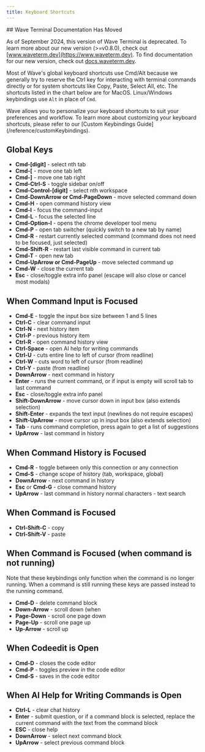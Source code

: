 ```yaml
---
title: Keyboard Shortcuts
---
```


<Warning>
## Wave Terminal Documentation Has Moved

As of September 2024, this version of Wave Terminal is deprecated. To learn more about our new version (>=v0.8.0), check out [www.waveterm.dev](https://www.waveterm.dev). To find documentation for our new version, check out [docs.waveterm.dev](https://docs.waveterm.dev).
</Warning>

Most of Wave's global keyboard shortcuts use Cmd/Alt because we generally try to reserve the Ctrl key for interacting with terminal commands directly or for system shortcuts like Copy, Paste, Select All, etc.  The shortcuts listed in the chart below are for MacOS.  Linux/Windows keybindings use `Alt` in place of `Cmd`.

<Tip>
Wave allows you to personalize your keyboard shortcuts to suit your preferences and workflow.
To learn more about customizing your keyboard shortcuts, please refer to our [Custom Keybindings Guide](/reference/customKeybindings).
</Tip>

## Global Keys

* **Cmd-[digit]** - select nth tab
* **Cmd-[** - move one tab left
* **Cmd-]** - move one tab right
* **Cmd-Ctrl-S** - toggle sidebar on/off
* **Cmd-Control-[digit]** - select nth workspace
* **Cmd-DownArrow or Cmd-PageDown** - move selected command down
* **Cmd-H** - open command history view
* **Cmd-I** - focus the command-input
* **Cmd-L** - focus the selected line
* **Cmd-Option-I** - opens the chrome developer tool menu
* **Cmd-P** - open tab switcher (quickly switch to a new tab by name)
* **Cmd-R** - restart currently selected command (command does not need to be focused, just selected)
* **Cmd-Shift-R** - restart last visible command in current tab
* **Cmd-T** - open new tab
* **Cmd-UpArrow or Cmd-PageUp** - move selected command up
* **Cmd-W** - close the current tab
* **Esc** - close/toggle extra info panel (escape will also close or cancel most modals)

## When Command Input is Focused

* **Cmd-E** - toggle the input box size between 1 and 5 lines
* **Ctrl-C** - clear command input
* **Ctrl-N** - next history item
* **Ctrl-P** - previous history item
* **Ctrl-R** - open command history view
* **Ctrl-Space** - open AI help for writing commands
* **Ctrl-U** - cuts entire line to left of cursor (from readline)
* **Ctrl-W** - cuts word to left of cursor (from readline)
* **Ctrl-Y** - paste (from readline)
* **DownArrow** - next command in history
* **Enter** - runs the current command, or if input is empty will scroll tab to last command
* **Esc** - close/toggle extra info panel
* **Shift-DownArrow** - move cursor down in input box (also extends selection)
* **Shift-Enter** - expands the text input (newlines do not require escapes)
* **Shift-UpArrow** - move cursor up in input box (also extends selection)
* **Tab** - runs command completion, press again to get a list of suggestions
* **UpArrow** - last command in history

## When Command History is Focused 

* **Cmd-R** - toggle between only this connection or any connection
* **Cmd-S** - change scope of history (tab, workspace, global)
* **DownArrow** - next command in history
* **Esc** or **Cmd-G** - close command history
* **UpArrow** - last command in history
normal characters - text search

## When Command is Focused

* **Ctrl-Shift-C** - copy
* **Ctrl-Shift-V** - paste

## When Command is Focused (when command is not running)

Note that these keybindings only function when the command is no longer running.  When a command is still running these keys are passed instead to the running command.

* **Cmd-D** - delete command block
* **Down-Arrow** - scroll down (when
* **Page-Down** - scroll one page down
* **Page-Up** - scroll one page up
* **Up-Arrow** - scroll up

## When Codeedit is Open

* **Cmd-D** - closes the code editor
* **Cmd-P** - toggles preview in the code editor
* **Cmd-S** - saves in the code editor

## When AI Help for Writing Commands is Open

* **Ctrl-L** - clear chat history
* **Enter** - submit question, or if a command block is selected, replace the current command with the text from the command block
* **ESC** - close help
* **DownArrow** - select next command block
* **UpArrow** - select previous command block
